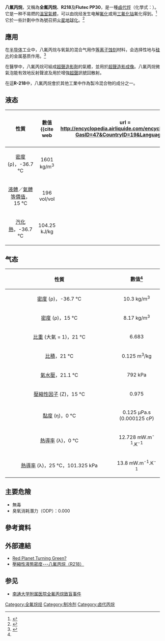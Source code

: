{{Chembox
| ImageFile = Octafluoropropane.png
| ImageSize = 180px
| ImageNameL1 = 骨架式
| IUPACName = Octafluoropropane
| OtherNames = 全氟丙烷、Freon 218、RC 218、PFC 218、R218、Flutec PP30、genetron 218
| Section1 = {{Chembox Identifiers
| CASNo = 76-19-7
| CASNo_Ref = {{cascite|correct|CAS}}
| SMILES  =  FC(F)(F)C(F)(F)C(F)(F)F
| RTECS  =  TZ5255000
}}
| Section2 = {{Chembox Properties
|   Formula = C<sub>3</sub>F<sub>8</sub>
|   MolarMass = 188.02 
|   Appearance = 帶微弱甜氣味的無色氣體
|   Density = 8.17 g/l, 氣體
|   Solubility = 
|   MeltingPt = -183 °C (90.15 K)
|   BoilingPt = -36.7 °C (236.45 K)
  }}
| Section3 = {{Chembox Structure
|   Dipole = 0.014 [[德拜|D]]
  }}
| Section7 = {{Chembox Hazards
|   ExternalMSDS =
|   MainHazards = 使人窒息
|   NFPA-H = 1
|   NFPA-F =
|   NFPA-R =
|   FlashPt = N/A
|   RSPhrases = R: ?<br> S: ?
  }}
| Section8 = {{Chembox Related
|   Function = [[鹵代烴|鹵代烴]]
|   OtherFunctn = [[四氟甲烷|四氟甲烷]]<br/>[[六氟乙烷|六氟乙烷]]<br/>[[七氟丙烷|七氟丙烷]]
|   OtherCpds = [[丙烷|丙烷]]
  }}
}}

'''八氟丙烷'''，又稱為'''全氟丙烷'''、'''R218'''及'''Flutec PP30'''，是一種[[鹵代烴|鹵代烴]]（化學式：{{化學式|碳|3|氟|8}}）。它是一种不易燃的[[溫室氣體|溫室氣體]]，可以由烷烃发生电解[[氟化|氟化]]或用[[三氟化钴|三氟化钴]]氟化得到。<ref>{{cite journal 
 | title = Synthesis of FluorocarbonsIII
 | author = R. D. Fowler, W. B. Buford III, J. M. Hamilton, Jr., R. G .Sweet, C. E. Weber, J. S. Kasper, and I. Litant
 | journal = Ind. Eng. Chem.
 | year = 1947
 | volume = 39
 | issue =3
 | pages = 292–298
 | doi = 10.1021/ie50447a612}}</ref>它於一些計劃中作為號召把[[火星|火星]][[地球化|地球化]]。<ref>{{cite conference| author =D. Rogers| coauthors =| title =Studies in the Future of Experimental Terraforming| conference =56th International Astronautical Congress of the International Astronautical Federation| conferenceurl =| booktitle =| editor =| others =| volume =| edition =| publisher =International Academy of Astronautics, and the International Institute of Space Law| location =Fukuoka, Japan| pages =| url =http://pdf.aiaa.org/preview/CDReadyMIAF05_1429/PVIAC-05-D4.1.06.pdf| format =| accessdate =| doi =| id =| oclc =| date =17-21}}{{dead link|date=2017年11月 |bot=InternetArchiveBot |fix-attempted=yes }}</ref>

==應用==
在[[半导体|半导体]]工业中，八氟丙烷与氧氣的混合气用作[[等离子蚀刻|等离子蚀刻]]材料，会选择性地与[[二氧化硅|硅片]]的金属基质作用。<ref>{{cite journal
 | title = Plasma-assisted etching
 | journal = Plasma Chemistry and Plasma Processing
 | volume = 2
 | issue = 1 
 | year = 1982
 | doi =10.1007/BF00566856
 | pages = 1–41
 | author = Coburn, J. W.}}
</ref>

在醫學中，八氟丙烷可組成[[超聲造影劑|超聲造影劑]]的氣體，並用於[[超聲造影成像|超聲造影成像]]。八氟丙烷微氣泡能有效地反射聲波及用於增強[[超聲|超聲]]訊號回散射。

在這'''R-218'''中，八氟丙烷會於其他工業中作為製冷混合物的成分之一。

==液态==
{| class="wikitable"
! align=center width=70% | 性質
! align=center width=30% | 數值<ref name=enzy>{{cite web
| url = http://encyclopedia.airliquide.com/encyclopedia.asp?GasID=47&CountryID=19&LanguageID=2
| title = Encyclopédie des gaz
| publisher = air liquide
| accessdate = 2008-07-23
| archive-date = 2016-03-03
| archive-url = https://web.archive.org/web/20160303235442/http://encyclopedia.airliquide.com/encyclopedia.asp?GasID=47&CountryID=19&LanguageID=2
| dead-url = no
}}</ref>
|-
| align=center | [[密度|密度]] (ρ)，-36.7 °C
| align=center | 1601 kg/m<sup>3</sup>
|-
| align=center | [[液體|液體]]／[[氣體|氣體]] [[等價值|等價值]]，15 °C
| align=center | 196 vol/vol
|-
| align=center | [[汽化熱|汽化熱]]，-36.7 °C
| align=center | 104.25 kJ/kg
|}

==气态==
{| class="wikitable"
! align=center width=70% | 性質
! align=center width=30% | 數值<ref name=enzy />
|-
| align=center | [[密度|密度]] (ρ)，-36.7 °C
| align=center | 10.3 kg/m<sup>3</sup>
|-
| align=center | [[密度|密度]] (ρ)，15 °C
| align=center | 8.17 kg/m<sup>3</sup>
|-
| align=center | [[比重|比重]] (大氣 = 1)，21 °C
| align=center | 6.683
|-
| align=center | [[比積|比積]]，21 °C
| align=center | 0.125 m<sup>3</sup>/kg
|-
| align=center | [[氣水壓|氣水壓]]，21.1 °C
| align=center | 792 kPa
|-
| align=center | [[壓縮性因子|壓縮性因子]] (Z)，15 °C
| align=center | 0.975
|-
| align=center | [[黏度|黏度]] (η)，0 °C
| align=center | 0.125 μPa.s (0.000125 cP)
|-
| align=center | [[熱導率|熱導率]] (λ)，0 °C
| align=center | 12.728 mW.m<sup>-1</sup>.K<sup>-1</sup>
|-
| align=center | [[熱導率|熱導率]] (λ)，25 °C，101.325 kPa
| align=center | 13.8 mW.m<sup>-1</sup>.K<sup>-1</sup>
|}

==主要危險== 	
*無毒
*臭氧消耗潛力（ODP）：0.000

==參考資料==
<div class="references-small">
<references />
</div>

==外部連結==
* [http://www.cbsnews.com/stories/2005/08/10/eveningnews/main770044.shtml Red Planet Turning Green?] {{Wayback|url=http://www.cbsnews.com/stories/2005/08/10/eveningnews/main770044.shtml |date=20120812211115 }}
* [https://web.archive.org/web/20050421015312/http://properties.nist.gov/fluidsci/data/r218da.htm 壓縮性液態密度---八氟丙烷（R218）]

==参见==
* [http://js.people.com.cn/GB/360446/362723/375935/index.html 南通大学附属医院全氟丙烷致盲事件] {{Wayback|url=http://js.people.com.cn/GB/360446/362723/375935/index.html |date=20171019111542 }}

[[Category:全氟烷烃|Category:全氟烷烃]]

[[Category:制冷剂|Category:制冷剂]]
[[Category:卤代丙烷|Category:卤代丙烷]]